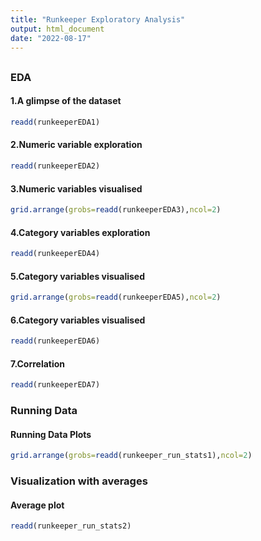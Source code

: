 ```yaml
---
title: "Runkeeper Exploratory Analysis"
output: html_document
date: "2022-08-17"
---
```


## {.tabset }

### EDA

#### 1.A glimpse of the dataset

```r

readd(runkeeperEDA1)

```

#### 2.Numeric variable exploration 


```r

readd(runkeeperEDA2)

```


#### 3.Numeric variables visualised


```r

grid.arrange(grobs=readd(runkeeperEDA3),ncol=2)

```

#### 4.Category variables exploration

```r

readd(runkeeperEDA4)

```


#### 5.Category variables visualised

```r

grid.arrange(grobs=readd(runkeeperEDA5),ncol=2)

```

#### 6.Category variables visualised

```r

readd(runkeeperEDA6)

```

#### 7.Correlation

```r

readd(runkeeperEDA7)

```


### Running Data

#### Running Data Plots

```r

grid.arrange(grobs=readd(runkeeper_run_stats1),ncol=2)

```


### Visualization with averages

#### Average plot

```r

readd(runkeeper_run_stats2)
```



### {-}

